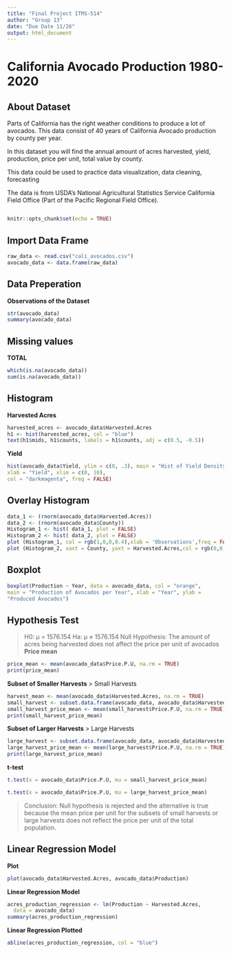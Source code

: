 ```yaml
---
title: "Final Project ITMS-514"
author: "Group 13"
date: "Due Date 11/26"
output: html_document
---
```


# California Avocado Production 1980-2020

## About Dataset

Parts of California has the right weather conditions to produce a lot of avocados. This data consist of 40 years of California Avocado production by county per year.

In this dataset you will find the annual amount of acres harvested, yield, production, price per unit, total value by county.

This data could be used to practice data visualization, data cleaning, forecasting

The data is from USDA's National Agricultural Statistics Service California Field Office (Part of the Pacific Regional Field Office).

```r

```

```r
knitr::opts_chunk$set(echo = TRUE)
```

## Import Data Frame
```r
raw_data <- read.csv("cali_avocados.csv")
avocado_data <- data.frame(raw_data)
```

## Data Preperation
**Observations of the Dataset**
```r
str(avocado_data)
summary(avocado_data)
```


## Missing values
**TOTAL**
```r
which(is.na(avocado_data))
sum(is.na(avocado_data))
```


## Histogram
**Harvested Acres**
```r
harvested_acres <- avocado_data$Harvested.Acres
h1 <- hist(harvested_acres, col = "blue")
text(h1$mids, h1$counts, labels = h1$counts, adj = c(0.5, -0.5))


```
**Yield**
```r
hist(avocado_data$Yield, ylim = c(0, .3), main = "Hist of Yield Density",
xlab = "Yield", xlim = c(0, 10), 
col = "darkmagenta", freq = FALSE)
```


## Overlay Histogram
```r
data_1 <- (rnorm(avocado_data$Harvested.Acres))
data_2 <- (rnorm(avocado_data$County))
Histogram_1 <- hist( data_1, plot = FALSE)
Histogram_2 <- hist( data_2, plot = FALSE)
plot (Histogram_1, col = rgb(1,0,0,0.4),xlab = 'Observations',freq = FALSE, main = 'Comparative Histogram')
plot (Histogram_2, xaxt = County, yaxt = Harvested.Acres,col = rgb(0,0,1,0.4), add = TRUE, freq = FALSE)
```


## Boxplot
```r
boxplot(Production ~ Year, data = avocado_data, col = "orange",
main = "Production of Avocados per Year", xlab = "Year", ylab =
"Produced Avocados")
```


## Hypothesis Test
> H0: μ = 1576.154 Ha: μ ≠ 1576.154
> Null Hypothesis: The amount of acres being harvested does not affect the price per unit of avocados
**Price mean**
```r
price_mean <- mean(avocado_data$Price.P.U, na.rm = TRUE)
print(price_mean)
```

**Subset of Smaller Harvests**
> Small Harvests
```r
harvest_mean <- mean(avocado_data$Harvested.Acres, na.rm = TRUE)
small_harvest <- subset.data.frame(avocado_data, avocado_data$Harvested.Acres < harvest_mean)
small_harvest_price_mean <- mean(small_harvest$Price.P.U, na.rm = TRUE)
print(small_harvest_price_mean)
```
**Subset of Larger Harvests**
> Large Harvests
```r
large_harvest <- subset.data.frame(avocado_data, avocado_data$Harvested.Acres > harvest_mean)
large_harvest_price_mean <- mean(large_harvest$Price.P.U, na.rm = TRUE)
print(large_harvest_price_mean)
```

**t-test**
```r
t.test(x = avocado_data$Price.P.U, mu = small_harvest_price_mean)

t.test(x = avocado_data$Price.P.U, mu = large_harvest_price_mean)
```
> Conclusion: Null hypothesis is rejected and the alternative is true because the mean price per unit for the subsets of small harvests or large harvests does not reflect the price per unit of the total population.


## Linear Regression Model
**Plot**
```r
plot(avocado_data$Harvested.Acres, avocado_data$Production)
```
**Linear Regression Model**
```r
acres_production_regression <- lm(Production ~ Harvested.Acres,
  data = avocado_data)
summary(acres_production_regression)
```
**Linear Regression Plotted**
```r
abline(acres_production_regression, col = "blue")
```